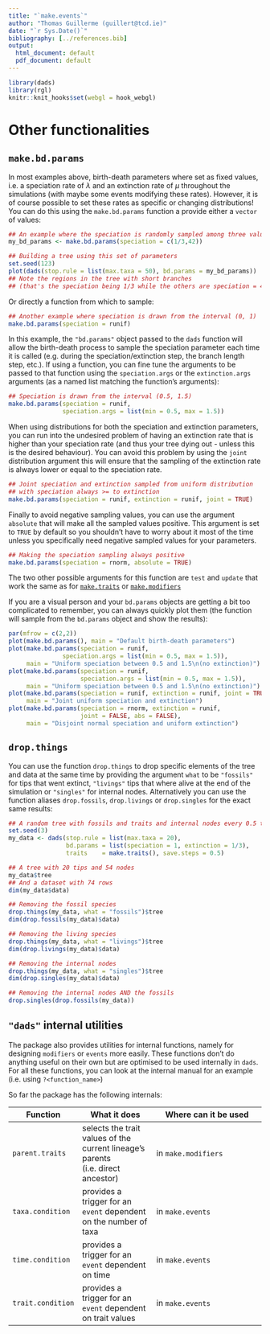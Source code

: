 ```yaml
---
title: "`make.events`"
author: "Thomas Guillerme (guillert@tcd.ie)"
date: "`r Sys.Date()`"
bibliography: [../references.bib]
output:
  html_document: default
  pdf_document: default
---
```



```r
library(dads)
library(rgl)
knitr::knit_hooks$set(webgl = hook_webgl)
```

# Other functionalities {#others}

## `make.bd.params` {#makebdparams}

In most examples above, birth-death parameters where set as fixed values, i.e. a speciation rate of $\lambda$ and an extinction rate of $\mu$ throughout the simulations (with maybe some events modifying these rates).
However, it is of course possible to set these rates as specific or changing distributions! 
You can do this using the `make.bd.params` function a provide either a `vector` of values: 

```r
## An example where the speciation is randomly sampled among three values
my_bd_params <- make.bd.params(speciation = c(1/3,42))

## Building a tree using this set of parameters
set.seed(123)
plot(dads(stop.rule = list(max.taxa = 50), bd.params = my_bd_params))
## Note the regions in the tree with short branches
## (that's the speciation being 1/3 while the others are speciation = 42) 
```

Or directly a function from which to sample:

```r
## Another example where speciation is drawn from the interval (0, 1)
make.bd.params(speciation = runif)
```

In this example, the `"bd.params"` object passed to the `dads` function will allow the birth-death process to sample the speciation parameter each time it is called (e.g. during the speciation/extinction step, the branch length step, etc.).
If using a function, you can fine tune the arguments to be passed to that function using the `speciation.args` or the `extinction.args` arguments (as a named list matching the function's arguments):

```r
## Speciation is drawn from the interval (0.5, 1.5)
make.bd.params(speciation = runif,
               speciation.args = list(min = 0.5, max = 1.5))
```

When using distributions for both the speciation and extinction parameters, you can run into the undesired problem of having an extinction rate that is higher than your speciation rate (and thus your tree dying out - unless this is the desired behaviour).
You can avoid this problem by using the `joint` distribution argument this will ensure that the sampling of the extinction rate is always lower or equal to the speciation rate.

```r
## Joint speciation and extinction sampled from uniform distribution 
## with speciation always >= to extinction
make.bd.params(speciation = runif, extinction = runif, joint = TRUE)
```

Finally to avoid negative sampling values, you can use the argument `absolute` that will make all the sampled values positive.
This argument is set to `TRUE` by default so you shouldn't have to worry about it most of the time unless you specifically need negative sampled values for your parameters.

```r
## Making the speciation sampling always positive
make.bd.params(speciation = rnorm, absolute = TRUE)
```

The two other possible arguments for this function are `test` and `update` that work the same as for [`make.traits`](#maketraits) or [`make.modifiers`](#makemodifiers)

If you are a visual person and your `bd.params` objects are getting a bit too complicated to remember, you can always quickly plot them (the function will sample from the `bd.params` object and show the results):

```r
par(mfrow = c(2,2))
plot(make.bd.params(), main = "Default birth-death parameters")
plot(make.bd.params(speciation = runif,
               speciation.args = list(min = 0.5, max = 1.5)),
     main = "Uniform speciation between 0.5 and 1.5\n(no extinction)")
plot(make.bd.params(speciation = runif,
                    speciation.args = list(min = 0.5, max = 1.5)),
     main = "Uniform speciation between 0.5 and 1.5\n(no extinction)")
plot(make.bd.params(speciation = runif, extinction = runif, joint = TRUE),
     main = "Joint uniform speciation and extinction")
plot(make.bd.params(speciation = rnorm, extinction = runif,
                    joint = FALSE, abs = FALSE),
     main = "Disjoint normal speciation and uniform extinction")
```


## `drop.things` {#dropthings}

You can use the function `drop.things` to drop specific elements of the tree and data at the same time by providing the argument `what` to be `"fossils"` for tips that went extinct, `"livings"` tips that where alive at the end of the simulation or `"singles"` for internal nodes.
Alternatively you can use the function aliases `drop.fossils`, `drop.livings` or `drop.singles` for the exact same results:

```r
## A random tree with fossils and traits and internal nodes every 0.5 times
set.seed(3)
my_data <- dads(stop.rule = list(max.taxa = 20),
                bd.params = list(speciation = 1, extinction = 1/3),
                traits    = make.traits(), save.steps = 0.5)

## A tree with 20 tips and 54 nodes
my_data$tree
## And a dataset with 74 rows
dim(my_data$data)

## Removing the fossil species
drop.things(my_data, what = "fossils")$tree
dim(drop.fossils(my_data)$data)

## Removing the living species
drop.things(my_data, what = "livings")$tree
dim(drop.livings(my_data)$data)

## Removing the internal nodes
drop.things(my_data, what = "singles")$tree
dim(drop.singles(my_data)$data)

## Removing the internal nodes AND the fossils
drop.singles(drop.fossils(my_data))
```

## `"dads"` internal utilities

The package also provides utilities for internal functions, namely for designing `modifiers` or `events` more easily.
These functions don't do anything useful on their own but are optimised to be used internally in `dads`.
For all these functions, you can look at the internal manual for an example (i.e. using `?<function_name>`)

So far the package has the following internals:

Function  | What it does | Where can it be used
----------|--------------|---------------------
`parent.traits` | selects the trait values of the current lineage's parents (i.e. direct ancestor) | in `make.modifiers`
`taxa.condition` | provides a trigger for an `event` dependent on the number of taxa | in `make.events`
`time.condition` | provides a trigger for an `event` dependent on time | in `make.events`
`trait.condition` | provides a trigger for an `event` dependent on trait values | in `make.events`
